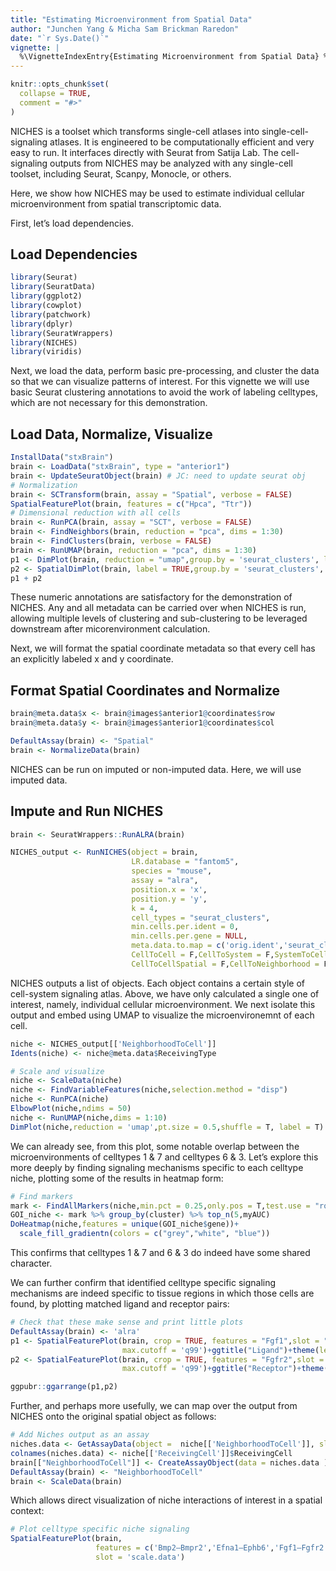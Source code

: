 ```yaml
---
title: "Estimating Microenvironment from Spatial Data"
author: "Junchen Yang & Micha Sam Brickman Raredon"
date: "`r Sys.Date()`"
vignette: |
  %\VignetteIndexEntry{Estimating Microenvironment from Spatial Data} %\VignetteEngine{knitr::rmarkdown} %\VignetteEncoding{UTF-8}
---
```


```r
knitr::opts_chunk$set(
  collapse = TRUE,
  comment = "#>"
)
```

NICHES is a toolset which transforms single-cell atlases into single-cell-signaling atlases. It is engineered to be computationally efficient and very easy to run. It interfaces directly with Seurat from Satija Lab. The cell-signaling outputs from NICHES may be analyzed with any single-cell toolset, including Seurat, Scanpy, Monocle, or others.

Here, we show how NICHES may be used to estimate individual cellular microenvironment from spatial transcriptomic data.

First, let's load dependencies.

## Load Dependencies
```r
library(Seurat)
library(SeuratData)
library(ggplot2)
library(cowplot)
library(patchwork)
library(dplyr)
library(SeuratWrappers)
library(NICHES)
library(viridis)
```

Next, we load the data, perform basic pre-processing, and cluster the data so that we can visualize patterns of interest. For this vignette we will use basic Seurat clustering annotations to avoid the work of labeling celltypes, which are not necessary for this demonstration.

## Load Data, Normalize, Visualize
```r
InstallData("stxBrain")
brain <- LoadData("stxBrain", type = "anterior1")
brain <- UpdateSeuratObject(brain) # JC: need to update seurat obj
# Normalization 
brain <- SCTransform(brain, assay = "Spatial", verbose = FALSE)
SpatialFeaturePlot(brain, features = c("Hpca", "Ttr"))
# Dimensional reduction with all cells
brain <- RunPCA(brain, assay = "SCT", verbose = FALSE)
brain <- FindNeighbors(brain, reduction = "pca", dims = 1:30)
brain <- FindClusters(brain, verbose = FALSE)
brain <- RunUMAP(brain, reduction = "pca", dims = 1:30)
p1 <- DimPlot(brain, reduction = "umap",group.by = 'seurat_clusters', label = TRUE)
p2 <- SpatialDimPlot(brain, label = TRUE,group.by = 'seurat_clusters', label.size = 3)
p1 + p2
```

These numeric annotations are satisfactory for the demonstration of NICHES. Any and all metadata can be carried over when NICHES is run, allowing multiple levels of clustering and sub-clustering to be leveraged downstream after micorenvironment calculation.

Next, we will format the spatial coordinate metadata so that every cell has an explicitly labeled x and y coordinate.

## Format Spatial Coordinates and Normalize
```r
brain@meta.data$x <- brain@images$anterior1@coordinates$row
brain@meta.data$y <- brain@images$anterior1@coordinates$col

DefaultAssay(brain) <- "Spatial"
brain <- NormalizeData(brain)
```

NICHES can be run on imputed or non-imputed data. Here, we will use imputed data.

## Impute and Run NICHES
```r
brain <- SeuratWrappers::RunALRA(brain)

NICHES_output <- RunNICHES(object = brain,
                           LR.database = "fantom5",
                           species = "mouse",
                           assay = "alra",
                           position.x = 'x',
                           position.y = 'y',
                           k = 4, 
                           cell_types = "seurat_clusters",
                           min.cells.per.ident = 0,
                           min.cells.per.gene = NULL,
                           meta.data.to.map = c('orig.ident','seurat_clusters'),
                           CellToCell = F,CellToSystem = F,SystemToCell = F,
                           CellToCellSpatial = F,CellToNeighborhood = F,NeighborhoodToCell = T)
```

NICHES outputs a list of objects. Each object contains a certain style of cell-system signaling atlas. Above, we have only calculated a single one of interest, namely, individual cellular microenvironment. We next isolate this output and embed using UMAP to visualize the microenvironemnt of each cell.

```r
niche <- NICHES_output[['NeighborhoodToCell']]
Idents(niche) <- niche@meta.data$ReceivingType

# Scale and visualize
niche <- ScaleData(niche)
niche <- FindVariableFeatures(niche,selection.method = "disp")
niche <- RunPCA(niche)
ElbowPlot(niche,ndims = 50)
niche <- RunUMAP(niche,dims = 1:10)
DimPlot(niche,reduction = 'umap',pt.size = 0.5,shuffle = T, label = T) +ggtitle('Cellular Microenvironment')+NoLegend()
```

We can already see, from this plot, some notable overlap between the microenvironments of celltypes 1 & 7 and celltypes 6 & 3. Let's explore this more deeply by finding signaling mechanisms specific to each celltype niche, plotting some of the results in heatmap form:

```r
# Find markers
mark <- FindAllMarkers(niche,min.pct = 0.25,only.pos = T,test.use = "roc")
GOI_niche <- mark %>% group_by(cluster) %>% top_n(5,myAUC)
DoHeatmap(niche,features = unique(GOI_niche$gene))+ 
  scale_fill_gradientn(colors = c("grey","white", "blue"))
```

This confirms that celltypes 1 & 7 and 6 & 3 do indeed have some shared character.

We can further confirm that identified celltype specific signaling mechanisms are indeed specific to tissue regions in which those cells are found, by plotting matched ligand and receptor pairs:

```r

# Check that these make sense and print little plots
DefaultAssay(brain) <- 'alra'
p1 <- SpatialFeaturePlot(brain, crop = TRUE, features = "Fgf1",slot = "data",min.cutoff =  'q1',
                         max.cutoff = 'q99')+ggtitle("Ligand")+theme(legend.position = "right")
p2 <- SpatialFeaturePlot(brain, crop = TRUE, features = "Fgfr2",slot = "data",min.cutoff =  'q1',
                         max.cutoff = 'q99')+ggtitle("Receptor")+theme(legend.position = "right")

ggpubr::ggarrange(p1,p2)
```

Further, and perhaps more usefully, we can map over the output from NICHES onto the original spatial object as follows:

```r
# Add Niches output as an assay
niches.data <- GetAssayData(object =  niche[['NeighborhoodToCell']], slot = 'data')
colnames(niches.data) <- niche[['ReceivingCell']]$ReceivingCell
brain[["NeighborhoodToCell"]] <- CreateAssayObject(data = niches.data )
DefaultAssay(brain) <- "NeighborhoodToCell"
brain <- ScaleData(brain)
```

Which allows direct visualization of niche interactions of interest in a spatial context:

```r
# Plot celltype specific niche signaling
SpatialFeaturePlot(brain,
                   features = c('Bmp2—Bmpr2','Efna1—Ephb6','Fgf1—Fgfr2'),
                   slot = 'scale.data')

```